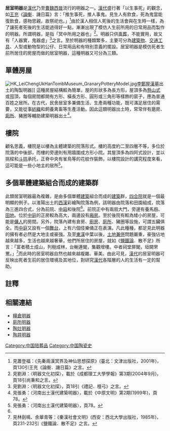 '''居室明器'''是[[漢代|漢代]]乃至[[曹魏|曹魏]][[西晉|西晉]]流行的明器之一。[[漢代|漢代]]盛行著「以生事死」的觀念，如[[王充|王充]]《[[論衡|論衡]]．譏日篇》言：「推生事死，推人事鬼。見生人有飲食，死為鬼當能復飲食，感物思親，故祭祀也。」<ref>見蕭登福：《先秦兩漢冥界及神仙思想探原》(臺北：文津出版社，2001年)，頁130引王充《論衡．譏日篇》之言。</ref>由於漢人相信人死後的生活會與在生時一樣，為了讓死者死後的生活能過得好一點，漸漸出現了模仿人生前所用的日常用品而製作的明器。所謂明器，是指「冥中所用之器也」<ref>見劉淵：〈明器文化初探〉，載於《成都理工大學學報》第3期(2004年9月)，頁18引尚秉和之言。</ref>。明器只供[[喪葬|喪葬]]，不能實用，故又有「人器實，鬼器虛」<ref>見劉淵：〈明器文化初探〉，頁18引《禮記．檀弓》之言。</ref>之言。至於明器的種類繁多，主要可分為[[建築物|建築物]]、[[交通工具|交通工具]]、人型或動物型的公仔、日常用品和有特別意義的擺設。居室明器是模仿死者生前所居住的房屋而做的居室明器，這種明器又可分為三類。

==單體房屋 ==
[[File:HK_LeiChengUkHanTombMuseum_GranaryPotteryModel.jpg|thumb]][[李鄭屋漢墓|李鄭屋漢墓]]出土的陶製明器]]
這種房屋結構較為簡單，屋的形狀多為長方形，屋頂多為[[懸山式|懸山式]]或囤頂，每個房間都開有方形、橫長方形、圓形或三角形等樣飾的窗子，應為普通百姓之居所。在古代，民舍居室多兼備生活、生產兩種功能，既可滿足居住的需要，又能從事[[紡織|紡織]]和飼養禽畜等生產活動。因此這類明器出土時，常常伴有磨房、[[廁所|廁所]]、豬圈等輔助建築明器出土<ref>見張勇：〈河南出土漢代建築明器〉，載於《中原文明》第2期(1999年)，頁78。</ref>。

==樓院==
顧名思義，樓院是以樓為主體建築的院落形式。樓的高度約二至四層不等，多位於院落的中後部，而樓的旁邊則有用牆圍成方形小院。其屋頂多為四阿式設計，並以挑樑和[[斗拱|斗拱]]承托，正脊中央有雀鳥等的花紋作裝飾，以樓院設計的講究程度來看，這可能是一些小地主的居所<ref name="#1">見張勇：〈河南出土漢代建築明器〉，頁78。</ref>。

==多個單體建築組合而成的建築群==
此類居室明器最為複雜，是由多個單體[[建築|建築]]組合而成的[[建築|建築]]群，[[四合院|四合院]]就是一個最明顯的例子。以淮陽出土的[[西漢|西漢]]彩繪陶院落為例，該明器由院落和田園組成，院落為三進四合式，分為前院、[[中庭|中庭]]和後院<ref name="#1"/>。前院正中有兩扇大門，旁邊有養馬廐、[[田地|田地]]。位於[[中庭|中庭]]的正房較為高大，兩邊設有[[廂房|廂房]]。至於後院有較為矮小的房屋，可能是[[傭人|傭人]]的房間。另外，院落內建有倉房、[[廚房|廚房]]、[[廁所|廁所]]、豬圈等設施，可謂五臟俱全。而[[中庭|中庭]]又設有一個[[舞台|舞台]]，上有六個伎樂俑正在表演。凡此種種，都足見此明器的擁有者必然是大地主或豪強。及至[[東漢|東漢]]中葉以後，[[土地兼併|土地兼併]]問題嚴重，豪強佔地越來越多，生活也越來越奢華，他們所居住的房屋，就如《[[鹽鐵論|鹽鐵論]]．散不足》所言：「富者積土成山，列樹成林，台榭連閣，集觀增樓。中者祠堂屏閣，垣闕罘罳。」<ref>見林劍鳴、余華青等：《秦漢社會文明》(西安：西北大學出版社，1985年)，頁231-232引《鹽鐵論．散不足》之言。</ref>而此時的居室明器自然也越來越複雜、華美。由此可見，[[漢代|漢代]]的居室明器可反映出死者生前的居住環境及其地位，對研究[[漢代|漢代]]各階層的人的生活有一定的幫助。

==註釋==
<div class="references-small">
<references />
</div>

==相關連結==
*[[糧倉明器|糧倉明器]]
*[[廁所明器|廁所明器]]
*[[陶灶明器|陶灶明器]]
*[[陶井明器|陶井明器]]

[[Category:中国陪葬品|Category:中国陪葬品]]
[[Category:中国陶瓷史|Category:中国陶瓷史]]